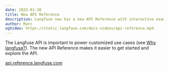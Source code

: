 ```yaml
---
date: 2025-01-30
title: New API Reference
description: Langfuse now has a new API Reference with interactive examples.
author: Marc
ogVideo: https://static.langfuse.com/docs-videos/api-reference.mp4
---
```



<ChangelogHeader />

The Langfuse API is important to power customized use cases (see [Why langfuse?](/why)). The new API Reference makes it easier to get started and explore the API.

[api.reference.langfuse.com](https://api.reference.langfuse.com)

